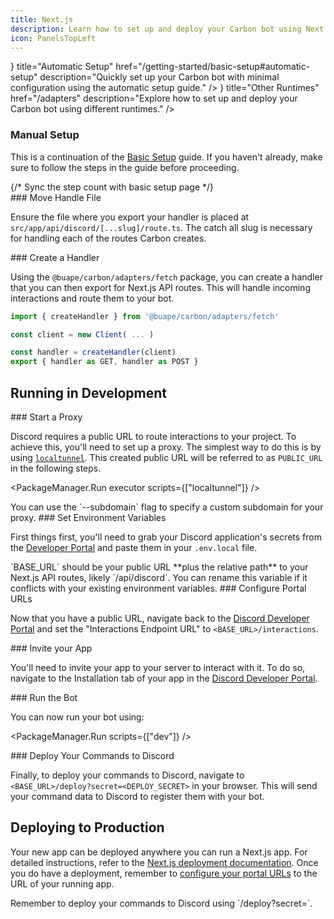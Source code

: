 ```yaml
---
title: Next.js
description: Learn how to set up and deploy your Carbon bot using Next.js, including development and production environments.
icon: PanelsTopLeft
---
```



<Cards>
    <Card
        icon={<Workflow />}
        title="Automatic Setup"
        href="/getting-started/basic-setup#automatic-setup"
        description="Quickly set up your Carbon bot with minimal configuration using the automatic setup guide."
    />
    <Card
        icon={<Server />}
        title="Other Runtimes"
        href="/adapters"
        description="Explore how to set up and deploy your Carbon bot using different runtimes."
    />
</Cards>

### Manual Setup

This is a continuation of the [Basic Setup](/getting-started/basic-setup) guide. If you haven't already, make sure to follow the steps in the guide before proceeding.

<Steps>
{/* Sync the step count with basic setup page */}
<div class="step" style={{ display: 'hidden' }} />
<div class="step" style={{ display: 'hidden' }} />
<div class="step" style={{ display: 'hidden' }} />
<div class="step" style={{ display: 'hidden' }} />
<div class="step" style={{ display: 'hidden' }} />

<Step>
### Move Handle File

Ensure the file where you export your handler is placed at `src/app/api/discord/[...slug]/route.ts`. The catch all slug is necessary for handling each of the routes Carbon creates.
</Step>

<Step>
### Create a Handler

Using the `@buape/carbon/adapters/fetch` package, you can create a handler that you can then export for Next.js API routes. This will handle incoming interactions and route them to your bot.

```ts
import { createHandler } from '@buape/carbon/adapters/fetch'

const client = new Client( ... )

const handler = createHandler(client)
export { handler as GET, handler as POST }
```

</Step>
</Steps>

## Running in Development

<Steps>
<Step>
### Start a Proxy

Discord requires a public URL to route interactions to your project. To achieve this, you'll need to set up a proxy. The simplest way to do this is by using [`localtunnel`](https://www.npmjs.com/package/localtunnel). This created public URL will be referred to as `PUBLIC_URL` in the following steps.

<PackageManager.Run executor scripts={["localtunnel"]} />

<Callout type="info">
You can use the `--subdomain` flag to specify a custom subdomain for your proxy.
</Callout>
</Step>

<Step>
### Set Environment Variables

First things first, you'll need to grab your Discord application's secrets from the [Developer Portal](https://discord.com/developers/applications) and paste them in your `.env.local` file.

<Callout type="warn">
`BASE_URL` should be your public URL **plus the relative path** to your Next.js API routes, likely `/api/discord`.
You can rename this variable if it conflicts with your existing environment variables.
</Callout>

</Step>

<Step>
### Configure Portal URLs

Now that you have a public URL, navigate back to the [Discord Developer Portal](https://discord.com/developers/applications) and set the "Interactions Endpoint URL" to `<BASE_URL>/interactions`.

</Step>

<Step>
### Invite your App

You'll need to invite your app to your server to interact with it. To do so, navigate to the Installation tab of your app in the [Discord Developer Portal](https://discord.com/developers/applications).

</Step>

<Step>
### Run the Bot

You can now run your bot using:

<PackageManager.Run scripts={["dev"]} />
</Step>

<Step>
### Deploy Your Commands to Discord

Finally, to deploy your commands to Discord, navigate to `<BASE_URL>/deploy?secret=<DEPLOY_SECRET>` in your browser. This will send your command data to Discord to register them with your bot.
</Step>
</Steps>

## Deploying to Production

Your new app can be deployed anywhere you can run a Next.js app. For detailed instructions, refer to the [Next.js deployment documentation](https://nextjs.org/docs/app/building-your-application/deploying). Once you do have a deployment, remember to [configure your portal URLs](#configuring-portal-urls) to the URL of your running app.

<Callout type="info">
Remember to deploy your commands to Discord using `<BASE_URL>/deploy?secret=<DEPLOY_SECRET>`.
</Callout>